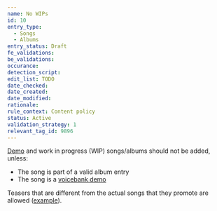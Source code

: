 ```yaml
---
name: No WIPs
id: 10
entry_type:
  - Songs
  - Albums
entry_status: Draft
fe_validations:
be_validations:
occurance:
detection_script:
edit_list: TODO
date_checked:
date_created:
date_modified:
rationale:
rule_context: Content policy
status: Active
validation_strategy: 1
relevant_tag_id: 9896
---
```

[Demo](https://vocadb.net/T/9896) and work in progress (WIP) songs/albums should not be added, unless:
- The song is part of a valid album entry 
- The song is a [voicebank demo](https://vocadb.net/T/89)

Teasers that are different from the actual songs that they promote are allowed ([example](https://vocadb.net/S/588175)).
